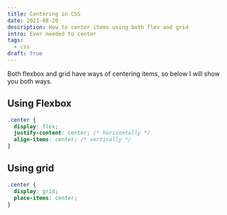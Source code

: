```yaml
---
title: Centering in CSS
date: 2021-08-20
description: How to center items using both flex and grid
intro: Ever needed to center
tags:
  - css
draft: true
---
```



Both flexbox and grid have ways of centering items, so below I will show you both ways.

## Using Flexbox

```css
.center {
  display: flex;
  justify-content: center; /* horizontally */
  align-items: center; /* vertically */
}
```

## Using grid

```css
.center {
  display: grid;
  place-items: center;
}
```

<Center />
